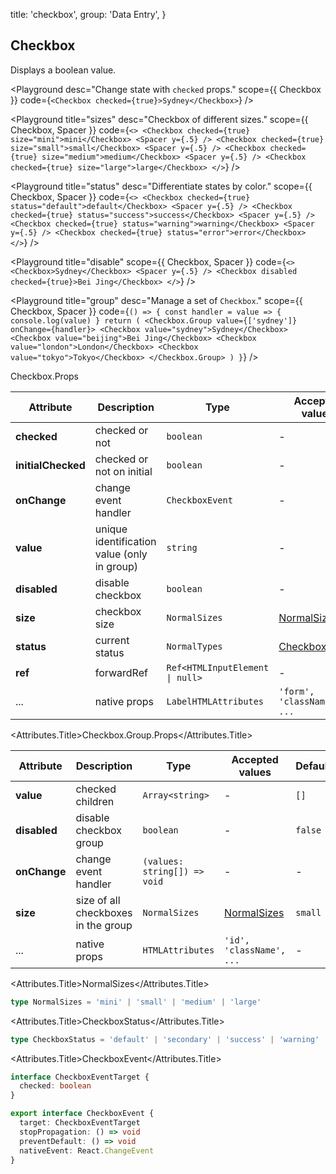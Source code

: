 
  title: 'checkbox',
  group: 'Data Entry',
}

## Checkbox

Displays a boolean value.

<Playground
  desc="Change state with `checked` props."
  scope={{ Checkbox }}
  code={`
  <Checkbox checked={true}>Sydney</Checkbox>
`}
/>

<Playground
  title="sizes"
  desc="Checkbox of different sizes."
  scope={{ Checkbox, Spacer }}
  code={`
<>
  <Checkbox checked={true} size="mini">mini</Checkbox>
  <Spacer y={.5} />
  <Checkbox checked={true} size="small">small</Checkbox>
  <Spacer y={.5} />
  <Checkbox checked={true} size="medium">medium</Checkbox>
  <Spacer y={.5} />
  <Checkbox checked={true} size="large">large</Checkbox>
</>
`}
/>

<Playground
  title="status"
  desc="Differentiate states by color."
  scope={{ Checkbox, Spacer }}
  code={`
<>
  <Checkbox checked={true} status="default">default</Checkbox>
  <Spacer y={.5} />
  <Checkbox checked={true} status="success">success</Checkbox>
  <Spacer y={.5} />
  <Checkbox checked={true} status="warning">warning</Checkbox>
  <Spacer y={.5} />
  <Checkbox checked={true} status="error">error</Checkbox>
</>
`}
/>

<Playground
  title="disable"
  scope={{ Checkbox, Spacer }}
  code={`
<>
  <Checkbox>Sydney</Checkbox>
  <Spacer y={.5} />
  <Checkbox disabled checked={true}>Bei Jing</Checkbox>
</>
`}
/>

<Playground
  title="group"
  desc="Manage a set of `Checkbox`."
  scope={{ Checkbox, Spacer }}
  code={`
() => {
  const handler = value => {
    console.log(value)
  }
  return (
    <Checkbox.Group value={['sydney']} onChange={handler}>
      <Checkbox value="sydney">Sydney</Checkbox>
      <Checkbox value="beijing">Bei Jing</Checkbox>
      <Checkbox value="london">London</Checkbox>
      <Checkbox value="tokyo">Tokyo</Checkbox>
    </Checkbox.Group>
  )
}
`}
/>

<Attributes edit="/pages/en-us/components/checkbox.mdx">
<Attributes.Title>Checkbox.Props</Attributes.Title>

| Attribute          | Description                                 | Type                                           | Accepted values                   | Default   |
| ------------------ | ------------------------------------------- | ---------------------------------------------- | --------------------------------- | --------- |
| **checked**        | checked or not                              | `boolean`                                      | -                                 | -         |
| **initialChecked** | checked or not on initial                   | `boolean`                                      | -                                 | `false`   |
| **onChange**       | change event handler                        | `CheckboxEvent`                                | -                                 | -         |
| **value**          | unique identification value (only in group) | `string`                                       | -                                 | -         |
| **disabled**       | disable checkbox                            | `boolean`                                      | -                                 | `false`   |
| **size**           | checkbox size                               | `NormalSizes`                                  | [NormalSizes](#normalsizes)       | `small`   |
| **status**         | current status                              | `NormalTypes`                                  | [CheckboxStatus](#checkboxstatus) | `default` |
| **ref**            | forwardRef                                  | <Code>Ref<HTMLInputElement &#124; null></Code> | -                                 | -         |
| ...                | native props                                | `LabelHTMLAttributes`                          | `'form', 'className', ...`        | -         |

<Attributes.Title>Checkbox.Group.Props</Attributes.Title>

| Attribute    | Description                         | Type                         | Accepted values             | Default |
| ------------ | ----------------------------------- | ---------------------------- | --------------------------- | ------- |
| **value**    | checked children                    | `Array<string>`              | -                           | `[]`    |
| **disabled** | disable checkbox group              | `boolean`                    | -                           | `false` |
| **onChange** | change event handler                | `(values: string[]) => void` | -                           | -       |
| **size**     | size of all checkboxes in the group | `NormalSizes`                | [NormalSizes](#normalsizes) | `small` |
| ...          | native props                        | `HTMLAttributes`             | `'id', 'className', ...`    | -       |

<Attributes.Title>NormalSizes</Attributes.Title>

```ts
type NormalSizes = 'mini' | 'small' | 'medium' | 'large'
```

<Attributes.Title>CheckboxStatus</Attributes.Title>

```ts
type CheckboxStatus = 'default' | 'secondary' | 'success' | 'warning' | 'error'
```

<Attributes.Title>CheckboxEvent</Attributes.Title>

```ts
interface CheckboxEventTarget {
  checked: boolean
}

export interface CheckboxEvent {
  target: CheckboxEventTarget
  stopPropagation: () => void
  preventDefault: () => void
  nativeEvent: React.ChangeEvent
}
```

</Attributes>

